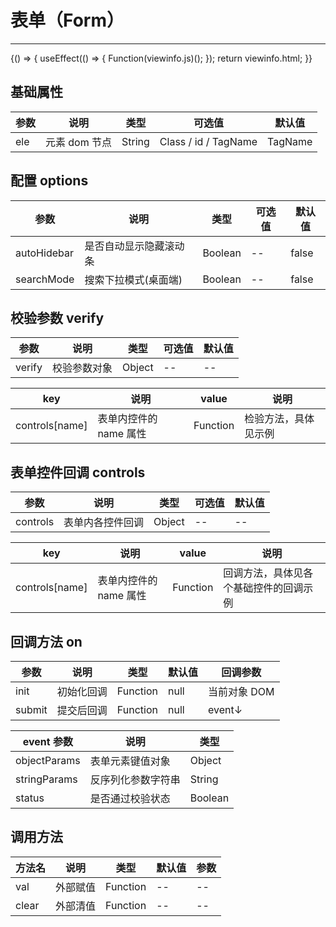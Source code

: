 
# 表单（Form）

---

<Meta title="复用组件/表单(Form)" />

<Canvas>
    <Story
        name="表单(Form)"
        height="150px"
        parameters={{
            docs: { source: { code: `${viewinfo.html}${viewinfo.js}` } },
        }}
    >
        {() => {
            useEffect(() => {
                Function(viewinfo.js)();
            });
            return viewinfo.html;
        }}
    </Story>
</Canvas>

## 基础属性

| 参数 | 说明          | 类型   | 可选值               | 默认值  |
| ---- | ------------- | ------ | -------------------- | ------- |
| ele  | 元素 dom 节点 | String | Class / id / TagName | TagName |

## 配置 options

| 参数        | 说明                   | 类型    | 可选值 | 默认值 |
| ----------- | ---------------------- | ------- | ------ | ------ |
| autoHidebar | 是否自动显示隐藏滚动条 | Boolean | --     | false  |
| searchMode  | 搜索下拉模式(桌面端)   | Boolean | --     | false  |

## 校验参数 verify

| 参数   | 说明         | 类型   | 可选值 | 默认值 |
| ------ | ------------ | ------ | ------ | ------ |
| verify | 校验参数对象 | Object | --     | --     |

| key            | 说明                   | value    | 说明                 |
| -------------- | ---------------------- | -------- | -------------------- |
| controls[name] | 表单内控件的 name 属性 | Function | 检验方法，具体见示例 |

## 表单控件回调 controls

| 参数     | 说明             | 类型   | 可选值 | 默认值 |
| -------- | ---------------- | ------ | ------ | ------ |
| controls | 表单内各控件回调 | Object | --     | --     |

| key            | 说明                   | value    | 说明                                   |
| -------------- | ---------------------- | -------- | -------------------------------------- |
| controls[name] | 表单内控件的 name 属性 | Function | 回调方法，具体见各个基础控件的回调示例 |

## 回调方法 on

| 参数   | 说明       | 类型     | 默认值 | 回调参数     |
| ------ | ---------- | -------- | ------ | ------------ |
| init   | 初始化回调 | Function | null   | 当前对象 DOM |
| submit | 提交后回调 | Function | null   | event↓       |

| event 参数   | 说明               | 类型    |
| ------------ | ------------------ | ------- |
| objectParams | 表单元素键值对象   | Object  |
| stringParams | 反序列化参数字符串 | String  |
| status       | 是否通过校验状态   | Boolean |

## 调用方法

| 方法名 | 说明     | 类型     | 默认值 | 参数 |
| ------ | -------- | -------- | ------ | ---- |
| val    | 外部赋值 | Function | --     | --   |
| clear  | 外部清值 | Function | --     | --   |
